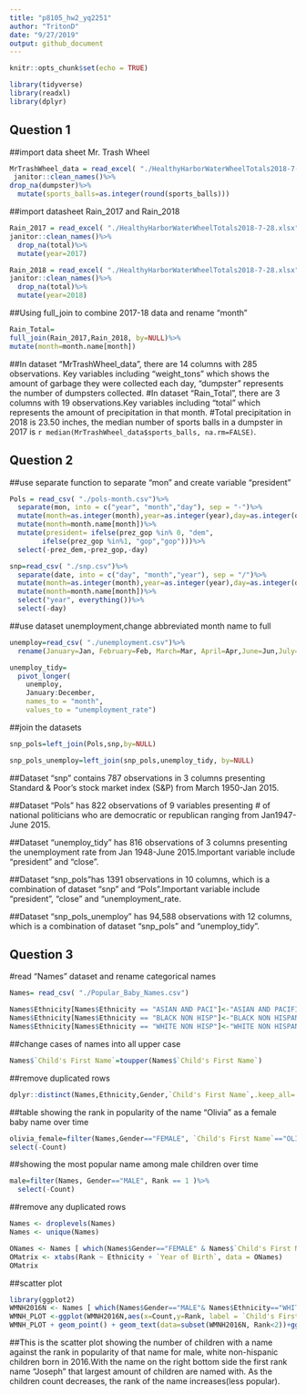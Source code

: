```yaml
---
title: "p8105_hw2_yq2251"
author: "TritonD"
date: "9/27/2019"
output: github_document
---
```


```r
knitr::opts_chunk$set(echo = TRUE)
```
```r
library(tidyverse)
library(readxl)
library(dplyr)
```

## Question 1
##import data sheet Mr. Trash Wheel
```r
MrTrashWheel_data = read_excel( "./HealthyHarborWaterWheelTotals2018-7-28.xlsx", sheet= "Mr. Trash Wheel", range = cell_cols("A:N"))%>%
 janitor::clean_names()%>%
drop_na(dumpster)%>%
  mutate(sports_balls=as.integer(round(sports_balls)))
```


##import datasheet Rain_2017 and Rain_2018
```r
Rain_2017 = read_excel( "./HealthyHarborWaterWheelTotals2018-7-28.xlsx", sheet= "2017 Precipitation", range = "A2:B14")%>%
janitor::clean_names()%>%
  drop_na(total)%>%
  mutate(year=2017)
```

```r
Rain_2018 = read_excel( "./HealthyHarborWaterWheelTotals2018-7-28.xlsx", sheet= "2018 Precipitation",range = "A2:B14")%>%
janitor::clean_names()%>%
  drop_na(total)%>%
  mutate(year=2018)
```



##Using full_join to combine 2017-18 data and rename "month"
```r
Rain_Total=
full_join(Rain_2017,Rain_2018, by=NULL)%>%
mutate(month=month.name[month])
```

##In dataset "MrTrashWheel_data", there are 14 columns with 285 observations. Key variables including "weight_tons" which shows the amount of garbage they were collected each day, "dumpster" represents the number of dumpsters collected.
#In dataset "Rain_Total", there are 3 columns with 19 observations.Key variables including "total" which represents the amount of precipitation in that month.
#Total precipitation in 2018 is 23.50 inches, the median number of sports balls in a dumpster in 2017 is `r median(MrTrashWheel_data$sports_balls, na.rm=FALSE)`.



## Question 2
##use separate function to separate "mon" and create variable "president"
```r
Pols = read_csv( "./pols-month.csv")%>%
  separate(mon, into = c("year", "month","day"), sep = "-")%>%
  mutate(month=as.integer(month),year=as.integer(year),day=as.integer(day))%>%
  mutate(month=month.name[month])%>%
  mutate(president= ifelse(prez_gop %in% 0, "dem",
        ifelse(prez_gop %in%1, "gop","gop")))%>%
  select(-prez_dem,-prez_gop,-day)
```
```r
snp=read_csv( "./snp.csv")%>%
  separate(date, into = c("day", "month","year"), sep = "/")%>%
  mutate(month=as.integer(month),year=as.integer(year),day=as.integer(day))%>%
  mutate(month=month.name[month])%>%
  select("year", everything())%>% 
  select(-day)
```


##use dataset unemployment,change abbreviated month name to full
```r
unemploy=read_csv( "./unemployment.csv")%>%
  rename(January=Jan, February=Feb, March=Mar, April=Apr,June=Jun,July=Jul,August=Aug,September=Sep,October=Oct,November=Nov, December=Dec)
```


```r
unemploy_tidy=
  pivot_longer(
    unemploy, 
    January:December,
    names_to = "month", 
    values_to = "unemployment_rate")
```


##join the datasets
```r
snp_pols=left_join(Pols,snp,by=NULL)
```
```r
snp_pols_unemploy=left_join(snp_pols,unemploy_tidy, by=NULL)
```
##Dataset "snp" contains 787 observations in 3 columns presenting Standard & Poor’s stock market index (S&P) from March 1950-Jan 2015.

##Dataset "Pols" has 822 observations of 9 variables presenting # of national politicians who are democratic or republican ranging from Jan1947-June 2015.

##Dataset "unemploy_tidy" has 816 observations of 3 columns presenting the unemployment rate from Jan 1948-June 2015.Important variable include "president" and "close".

##Dataset "snp_pols"has 1391 observations in 10 columns, which is a combination of dataset "snp" and "Pols".Important variable include "president", "close" and "unemployment_rate.

##Dataset "snp_pols_unemploy" has 94,588 observations with 12 columns, which is a combination of dataset "snp_pols" and "unemploy_tidy".



## Question 3
#read "Names" dataset and rename categorical names
```r
Names= read_csv( "./Popular_Baby_Names.csv")

Names$Ethnicity[Names$Ethnicity == "ASIAN AND PACI"]<-"ASIAN AND PACIFIC ISLANDER"
Names$Ethnicity[Names$Ethnicity == "BLACK NON HISP"]<-"BLACK NON HISPANIC"
Names$Ethnicity[Names$Ethnicity == "WHITE NON HISP"]<-"WHITE NON HISPANIC"

```


##change cases of names into all upper case
```r
Names$`Child's First Name`=toupper(Names$`Child's First Name`)
```


##remove duplicated rows
```r
dplyr::distinct(Names,Ethnicity,Gender,`Child's First Name`,.keep_all= TRUE)
```


##table showing the rank in popularity of the name “Olivia” as a female baby name over time
```r
olivia_female=filter(Names,Gender=="FEMALE", `Child's First Name`=="OLIVIA")%>%
select(-Count)
```


##showing the most popular name among male children over time
```r
male=filter(Names, Gender=="MALE", Rank == 1 )%>%
  select(-Count)
```


##remove any duplicated rows
```r
Names <- droplevels(Names)
Names <- unique(Names)

ONames <- Names [ which(Names$Gender=="FEMALE" & Names$`Child's First Name`== "OLIVIA"),]
OMatrix <- xtabs(Rank ~ Ethnicity + `Year of Birth`, data = ONames)
OMatrix
```


##scatter plot 
```r
library(ggplot2)
WMNH2016N <- Names [ which(Names$Gender=="MALE"& Names$Ethnicity=="WHITE NON HISPANIC" & Names$`Year of Birth`=="2016"), ]
WMNH_PLOT <-ggplot(WMNH2016N,aes(x=Count,y=Rank, label = `Child's First Name`))
WMNH_PLOT + geom_point() + geom_text(data=subset(WMNH2016N, Rank<2))+ggtitle("Male Baby name ranking in White,non-Hispanic 2016")+theme(plot.title = element_text(hjust = 0.5))
```
##This is the scatter plot showing the number of children with a name against the rank in popularity of that name for male, white non-hispanic children born in 2016.With the name on the right bottom side the first rank name "Joseph" that largest amount of children are named with. As the children count decreases, the rank of the name increases(less popular).












